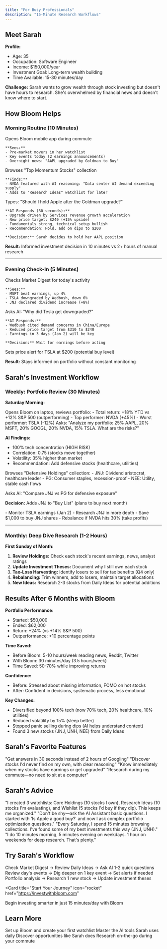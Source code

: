 ```yaml
---
title: "For Busy Professionals"
description: "15-Minute Research Workflows"
---
```


## Meet Sarah

**Profile:**
- Age: 35
- Occupation: Software Engineer
- Income: $150,000/year
- Investment Goal: Long-term wealth building
- Time Available: 15-30 minutes/day

**Challenge:** Sarah wants to grow wealth through stock investing but doesn't have hours to research. She's overwhelmed by financial news and doesn't know where to start.

## How Bloom Helps

### Morning Routine (10 Minutes)

<Steps>
  <Step title="8:00 AM - Check Market Digest">
    Opens Bloom mobile app during commute

    **Sees:**
    - Pre-market movers in her watchlist
    - Key events today (2 earnings announcements)
    - Overnight news: "AAPL upgraded by Goldman to Buy"
  </Step>

  <Step title="8:05 AM - Review Daily Ideas">
    Browses "Top Momentum Stocks" collection

    **Finds:**
    - NVDA featured with AI reasoning: "Data center AI demand exceeding supply"
    - Adds to "Research Ideas" watchlist for later
  </Step>

  <Step title="8:08 AM - Quick AI Question">
    Types: "Should I hold Apple after the Goldman upgrade?"

    **AI Responds (30 seconds):**
    - Upgrade driven by Services revenue growth acceleration
    - New price target: $240 (+15% upside)
    - Fundamentals strong, technical setup bullish
    - Recommendation: Hold, add on dips to $200

    **Decision:** Sarah decides to hold her AAPL position
  </Step>
</Steps>

**Result:** Informed investment decision in 10 minutes vs 2+ hours of manual research

---

### Evening Check-In (5 Minutes)

<Steps>
  <Step title="6:30 PM - Review Day's Events">
    Checks Market Digest for today's activity

    **Sees:**
    - MSFT beat earnings, up 4%
    - TSLA downgraded by Wedbush, down 6%
    - JNJ declared dividend increase (+8%)
  </Step>

  <Step title="6:33 PM - Dig Deeper on TSLA">
    Asks AI: "Why did Tesla get downgraded?"

    **AI Responds:**
    - Wedbush cited demand concerns in China/Europe
    - Reduced price target from $310 to $240
    - Earnings in 3 days (Jan 2) will be key

    **Decision:** Wait for earnings before acting
  </Step>

  <Step title="6:35 PM - Set Alert">
    Sets price alert for TSLA at $200 (potential buy level)
  </Step>
</Steps>

**Result:** Stays informed on portfolio without constant monitoring

## Sarah's Investment Workflow

### Weekly: Portfolio Review (30 Minutes)

**Saturday Morning:**

<Accordion title="Step 1: Check Portfolio Performance" icon="chart-line">
Opens Bloom on laptop, reviews portfolio:
- Total return: +18% YTD vs +12% S&P 500 (outperforming)
- Top performer: NVDA (+45%)
- Worst performer: TSLA (-12%)
</Accordion>

<Accordion title="Step 2: AI Portfolio Analysis" icon="robot">
Asks: "Analyze my portfolio: 25% AAPL, 20% MSFT, 20% GOOGL, 20% NVDA, 15% TSLA. What are the risks?"

**AI Findings:**
- 100% tech concentration (HIGH RISK)
- Correlation: 0.75 (stocks move together)
- Volatility: 35% higher than market
- Recommendation: Add defensive stocks (healthcare, utilities)
</Accordion>

<Accordion title="Step 3: Research Defensive Additions" icon="magnifying-glass">
Browses "Defensive Holdings" collection:
- JNJ: Dividend aristocrat, healthcare leader
- PG: Consumer staples, recession-proof
- NEE: Utility, stable cash flows

Asks AI: "Compare JNJ vs PG for defensive exposure"

**Decision:** Adds JNJ to "Buy List" (plans to buy next month)
</Accordion>

<Accordion title="Step 4: Set Goals for Next Week" icon="clipboard-check">
- Monitor TSLA earnings (Jan 2)
- Research JNJ in more depth
- Save $1,000 to buy JNJ shares
- Rebalance if NVDA hits 30% (take profits)
</Accordion>

---

### Monthly: Deep Dive Research (1-2 Hours)

**First Sunday of Month:**

1. **Review Holdings:** Check each stock's recent earnings, news, analyst ratings
2. **Update Investment Theses:** Document why I still own each stock
3. **Tax-Loss Harvesting:** Identify losers to sell for tax benefits (Q4 only)
4. **Rebalancing:** Trim winners, add to losers, maintain target allocations
5. **New Ideas:** Research 2-3 stocks from Daily Ideas for potential additions

## Results After 6 Months with Bloom

**Portfolio Performance:**
- Started: $50,000
- Ended: $62,000
- Return: +24% (vs +14% S&P 500)
- Outperformance: +10 percentage points

**Time Saved:**
- Before Bloom: 5-10 hours/week reading news, Reddit, Twitter
- With Bloom: 30 minutes/day (3.5 hours/week)
- Time Saved: 50-70% while improving returns

**Confidence:**
- Before: Stressed about missing information, FOMO on hot stocks
- After: Confident in decisions, systematic process, less emotional

**Key Changes:**
- Diversified beyond 100% tech (now 70% tech, 20% healthcare, 10% utilities)
- Reduced volatility by 15% (sleep better)
- Stopped panic selling during dips (AI helps understand context)
- Found 3 new stocks (JNJ, UNH, NEE) from Daily Ideas

## Sarah's Favorite Features

<CardGroup cols={2}>
  <Card title="AI Assistant" icon="robot">
    "Get answers in 30 seconds instead of 2 hours of Googling"
  </Card>
  <Card title="Daily Investment Ideas" icon="lightbulb">
    "Discover stocks I'd never find on my own, with clear reasoning"
  </Card>
  <Card title="Push Notifications" icon="bell">
    "Know immediately when my stocks have earnings or get upgraded"
  </Card>
  <Card title="Mobile App" icon="mobile">
    "Research during my commute—no need to sit at a computer"
  </Card>
</CardGroup>

## Sarah's Advice

<AccordionGroup>
  <Accordion title="Start with Watchlists" icon="bookmark">
    "I created 3 watchlists: Core Holdings (10 stocks I own), Research Ideas (10 stocks I'm evaluating), and Wishlist (5 stocks I'd buy if they dip). This keeps me organized."
  </Accordion>

  <Accordion title="Use AI for Everything" icon="robot">
    "Don't be shy—ask the AI Assistant basic questions. I started with 'Is Apple a good buy?' and now I ask complex portfolio optimization questions."
  </Accordion>

  <Accordion title="Review Daily Ideas Weekly" icon="calendar">
    "Every Saturday, I spend 15 minutes browsing collections. I've found some of my best investments this way (JNJ, UNH)."
  </Accordion>

  <Accordion title="Set Realistic Time Commitments" icon="clock">
    "I do 10 minutes morning, 5 minutes evening on weekdays. 1 hour on weekends for deep research. That's plenty."
  </Accordion>
</AccordionGroup>

## Try Sarah's Workflow

<Steps>
  <Step title="Morning (10 min)">
    Check Market Digest → Review Daily Ideas → Ask AI 1-2 quick questions
  </Step>
  <Step title="Evening (5 min)">
    Review day's events → Dig deeper on 1 key event → Set alerts if needed
  </Step>
  <Step title="Weekend (30 min)">
    Portfolio analysis → Research 1 new stock → Update investment theses
  </Step>
</Steps>

<Card
  title="Start Your Journey"
  icon="rocket"
  href="https://investwithbloom.com"
>
  Begin investing smarter in just 15 minutes/day with Bloom
</Card>

## Learn More

<CardGroup cols={2}>
  <Card
    title="Getting Started"
    icon="rocket"
    href="/guides/how-to/getting-started"
  >
    Set up Bloom and create your first watchlist
  </Card>
  <Card
    title="AI Assistant"
    icon="robot"
    href="/guides/features/ai-assistant"
  >
    Master the AI tools Sarah uses daily
  </Card>
  <Card
    title="Daily Investment Ideas"
    icon="lightbulb"
    href="/guides/features/daily-ideas"
  >
    Discover opportunities like Sarah does
  </Card>
  <Card
    title="Mobile Apps"
    icon="mobile"
    href="/guides/platform/mobile-apps"
  >
    Research on-the-go during your commute
  </Card>
</CardGroup>
